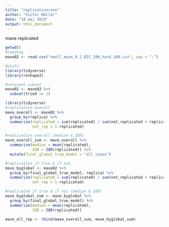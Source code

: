 ```yaml
---
title: "replicationrate"
author: "Victor Møller"
date: "18 maj 2019"
output: html_document
---
```


mave replicated 

```r

getwd()
#reading
mave02 <- read.csv("small_mave_0.2_BIC_100_hard_100.csv", sep = ";")

#plots.  
library(tidyverse)
library(reshape2)

#relevant subset 
mave02 <- mave02 %>%
  subset(tried >= 1) 

library(tidyverse)
#replication overall 
mave_overall <- mave02 %>%
  group_by(replica) %>%
  summarize(replicated = sum(replicated) / sum(not_replicated + replicated),
            not_rep = 1-replicated) 

#replication overall (median & IQR)
mave_overall_sum <- mave_overall %>%
  summarize(median = mean(replicated),
            IQR = IQR(replicated)) %>%
  mutate(final_global_true_model = "all cases")

#replication if true & if not
mave_byglobal <- mave02 %>%
  group_by(final_global_true_model, replica) %>%
  summarize(replicated = sum(replicated) / sum(not_replicated + replicated),
            not_rep = 1-replicated) 

#replicated if true & if not (median & IQR)
mave_byglobal_sum <- mave_byglobal %>%
  group_by(final_global_true_model) %>%
  summarize(median = mean(replicated),
            IQR = IQR(replicated)) 

mave_all_rep <- rbind(mave_overall_sum, mave_byglobal_sum)
```


